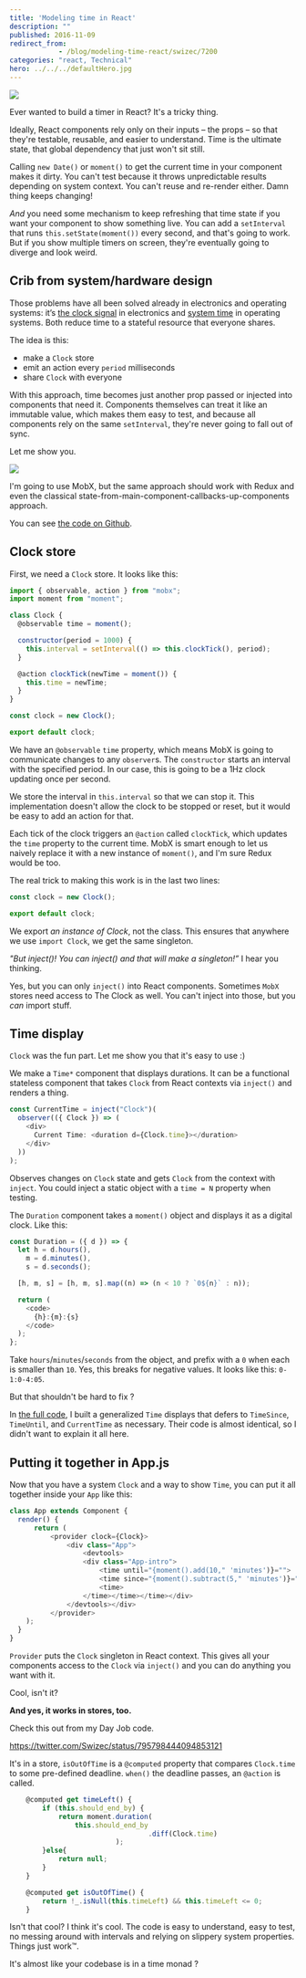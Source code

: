 ```yaml
---
title: 'Modeling time in React'
description: ""
published: 2016-11-09
redirect_from: 
            - /blog/modeling-time-react/swizec/7200
categories: "react, Technical"
hero: ../../../defaultHero.jpg
---
```

![](./img/blog-wp-content-uploads-2016-11-clock-example.gif)

Ever wanted to build a timer in React? It&#x27;s a tricky thing.

Ideally, React components rely only on their inputs – the props – so that they&#x27;re testable, reusable, and easier to understand. Time is the ultimate state, that global dependency that just won&#x27;t sit still.

Calling `new Date()` or `moment()` to get the current time in your component makes it dirty. You can&#x27;t test because it throws unpredictable results depending on system context. You can&#x27;t reuse and re-render either. Damn thing keeps changing!

_And_ you need some mechanism to keep refreshing that time state if you want your component to show something live. You can add a `setInterval` that runs `this.setState(moment())` every second, and that&#x27;s going to work. But if you show multiple timers on screen, they&#x27;re eventually going to diverge and look weird.

## Crib from system/hardware design

Those problems have all been solved already in electronics and operating systems: it’s [the clock signal](https://en.wikipedia.org/wiki/Clock_signal) in electronics and [system time](https://en.wikipedia.org/wiki/System_time) in operating systems. Both reduce time to a stateful resource that everyone shares.

The idea is this:

- make a `Clock` store
- emit an action every `period` milliseconds
- share `Clock` with everyone

With this approach, time becomes just another prop passed or injected into components that need it. Components themselves can treat it like an immutable value, which makes them easy to test, and because all components rely on the same `setInterval`, they&#x27;re never going to fall out of sync.

Let me show you.

![](./img/blog-wp-content-uploads-2016-11-clock-actions.gif)

I&#x27;m going to use MobX, but the same approach should work with Redux and even the classical state-from-main-component-callbacks-up-components approach.

You can see [the code on Github](https://github.com/Swizec/mobx-clock-example).

## Clock store

First, we need a `Clock` store. It looks like this:

```javascript
import { observable, action } from "mobx";
import moment from "moment";

class Clock {
  @observable time = moment();

  constructor(period = 1000) {
    this.interval = setInterval(() => this.clockTick(), period);
  }

  @action clockTick(newTime = moment()) {
    this.time = newTime;
  }
}

const clock = new Clock();

export default clock;
```

We have an `@observable` `time` property, which means MobX is going to communicate changes to any `observer`s. The `constructor` starts an interval with the specified period. In our case, this is going to be a 1Hz clock updating once per second.

We store the interval in `this.interval` so that we can stop it. This implementation doesn&#x27;t allow the clock to be stopped or reset, but it would be easy to add an action for that.

Each tick of the clock triggers an `@action` called `clockTick`, which updates the `time` property to the current time. MobX is smart enough to let us naively replace it with a new instance of `moment()`, and I&#x27;m sure Redux would be too.

The real trick to making this work is in the last two lines:

```javascript
const clock = new Clock();

export default clock;
```

We export _an instance of Clock_, not the class. This ensures that anywhere we use `import Clock`, we get the same singleton.

_&quot;But inject()! You can inject() and that will make a singleton!”_ I hear you thinking.

Yes, but you can only `inject()` into React components. Sometimes `MobX` stores need access to The Clock as well. You can&#x27;t inject into those, but you _can_ import stuff.

## Time display

`Clock` was the fun part. Let me show you that it&#x27;s easy to use :)

We make a `Time*` component that displays durations. It can be a functional stateless component that takes `Clock` from React contexts via `inject()` and renders a thing.

```javascript
const CurrentTime = inject("Clock")(
  observer(({ Clock }) => (
    <div>
      Current Time: <duration d={Clock.time}></duration>
    </div>
  ))
);
```

Observes changes on `Clock` state and gets `Clock` from the context with `inject`. You could inject a static object with a `time = N` property when testing.

The `Duration` component takes a `moment()` object and displays it as a digital clock. Like this:

```javascript
const Duration = ({ d }) => {
  let h = d.hours(),
    m = d.minutes(),
    s = d.seconds();

  [h, m, s] = [h, m, s].map((n) => (n < 10 ? `0${n}` : n));

  return (
    <code>
      {h}:{m}:{s}
    </code>
  );
};
```

Take `hours`/`minutes`/`seconds` from the object, and prefix with a `0` when each is smaller than `10`. Yes, this breaks for negative values. It looks like this: `0-1:0-4:05`.

But that shouldn&#x27;t be hard to fix ?

In [the full code](https://github.com/Swizec/mobx-clock-example), I built a generalized `Time` displays that defers to `TimeSince`, `TimeUntil`, and `CurrentTime` as necessary. Their code is almost identical, so I didn&#x27;t want to explain it all here.

## Putting it together in App.js

Now that you have a system `Clock` and a way to show `Time`, you can put it all together inside your `App` like this:

```javascript
class App extends Component {
  render() {
      return (
          <provider clock={Clock}>
              <div class="App">
                  <devtools>
                  <div class="App-intro">
                      <time until="{moment().add(10," 'minutes')}="">
                      <time since="{moment().subtract(5," 'minutes')}="">
                      <time>
                  </time></time></time></div>
              </devtools></div>
          </provider>
    );
  }
}
```

`Provider` puts the `Clock` singleton in React context. This gives all your components access to the `Clock` via `inject()` and you can do anything you want with it.

Cool, isn&#x27;t it?

**And yes, it works in stores, too.**

Check this out from my Day Job code.

https://twitter.com/Swizec/status/795798444094853121

It&#x27;s in a store, `isOutOfTime` is a `@computed` property that compares `Clock.time` to some pre-defined deadline. `when()` the deadline passes, an `@action` is called.

```javascript
    @computed get timeLeft() {
        if (this.should_end_by) {
            return moment.duration(
                this.should_end_by
                                  .diff(Clock.time)
                          );
        }else{
            return null;
        }
    }

    @computed get isOutOfTime() {
        return !_.isNull(this.timeLeft) && this.timeLeft <= 0;
    }
```

Isn&#x27;t that cool? I think it&#x27;s cool. The code is easy to understand, easy to test, no messing around with intervals and relying on slippery system properties. Things just work™.

It&#x27;s almost like your codebase is in a time monad ?
